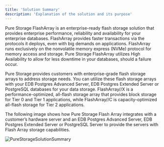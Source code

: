 ```yaml
---
title: 'Solution Summary'
description: 'Explanation of the solution and its purpose'
---
```


Pure Storage FlashArray is an enterprise-ready flash storage solution that provides enterprise performance, reliability and availability for your enterprise databases.  FlashArray provides faster transactions via the protocols it deploys, even with big demands on applications.  FlashArray runs exclusively on the nonvolatile memory express (NVMe) protocol for memory access and storage. Pure Storage FlashArray utilizes High Availability to allow for less downtime in your databases, should a failure occur.

Pure Storage provides customers with enterprise-grade flash storage arrays to address storage needs.  You can utilize these flash storage arrays with your EDB Postgres Advanced Server, EDB Postgres Extended Server or PostgreSQL databases for your data storage.  FlashArray//X is a performance-optimized, all-flash storage array that provides block storage for Tier 0 and Tier 1 applications, while FlashArray//C is capacity-optimized all-flash storage for Tier 2 applications.

The following image shows how Pure Storage Flash Array integrates with a customer’s hardware server and an EDB Postgres Advanced Server, EDB Postgres Extended Server or PostgreSQL Server to provide the servers with Flash Array storage capabilities.

![PureStorageSolutionSummary](Images/PureStorageSolutionSummary.png)

